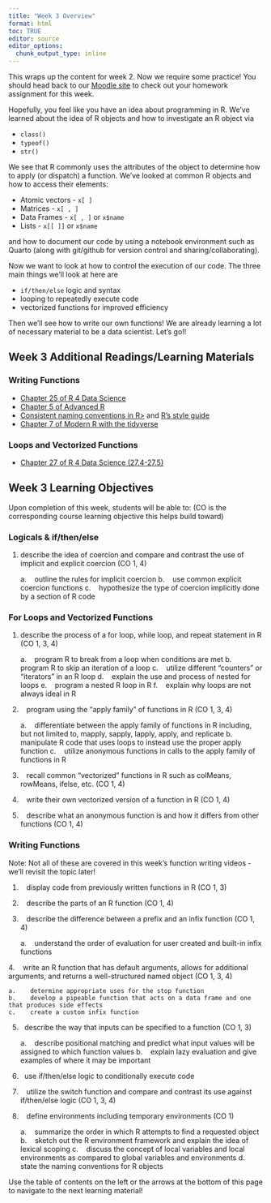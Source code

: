 ```yaml
---
title: "Week 3 Overview"
format: html
toc: TRUE
editor: source
editor_options: 
  chunk_output_type: inline
---
```


This wraps up the content for week 2. Now we require some practice! You should head back to our <a href = "https://wolfware.ncsu.edu/" target = "_blank">Moodle site</a> to check out your homework assignment for this week.

Hopefully, you feel like you have an idea about programming in R. We've learned about the idea of R objects and how to investigate an R object via

-   `class()`
-   `typeof()`
-   `str()`

We see that R commonly uses the attributes of the object to determine how to apply (or dispatch) a function. We've looked at common R objects and how to access their elements:

-   Atomic vectors - `x[ ]`
-   Matrices - `x[ , ]`
-   Data Frames - `x[ , ]` or `x$name`
-   Lists - `x[[ ]]` or `x$name`

and how to document our code by using a notebook environment such as Quarto (along with git/github for version control and sharing/collaborating).

Now we want to look at how to control the execution of our code. The three main things we'll look at here are

-   `if/then/else` logic and syntax
-   looping to repeatedly execute code
-   vectorized functions for improved efficiency

Then we'll see how to write our own functions! We are already learning a lot of necessary material to be a data scientist. Let's go!!

## Week 3 Additional Readings/Learning Materials

### Writing Functions

- <a href="https://r4ds.hadley.nz/functions" target="_blank">Chapter 25 of R 4 Data Science</a>
- <a href = "http://adv-r.had.co.nz/Functions.html" target = "_blank">Chapter 5 of Advanced R</a>
- <a href = "https://www.r-bloggers.com/consistent-naming-conventions-in-r/" target = "_blank">Consistent naming conventions in R><a/> and <a href="https://google.github.io/styleguide/Rguide.xml" target="_blank">R's style guide</a>
- <a href="https://modern-rstats.eu/defining-your-own-functions.html#functions-that-take-functions-as-arguments-writing-your-own-higher-order-functions" target="_blank">Chapter 7 of Modern R with the tidyverse</a>

### Loops and Vectorized Functions<br>

- <a href="https://r4ds.hadley.nz/base-r" target="_blank">Chapter 27 of R 4 Data Science (27.4-27.5)</a>

## Week 3 Learning Objectives

Upon completion of this week, students will be able to: (CO is the corresponding course learning objective this helps build toward)

### Logicals & if/then/else

1. describe the idea of coercion and compare and contrast the use of implicit and explicit coercion (CO 1, 4)

    a.    outline the rules for implicit coercion
    b.    use common explicit coercion functions
    c.    hypothesize the type of coercion implicitly done by a section of R code

### For Loops and Vectorized Functions

1. describe the process of a for loop, while loop, and repeat statement in R (CO 1, 3, 4)

    a.    program R to break from a loop when conditions are met
    b.    program R to skip an iteration of a loop
    c.    utilize different “counters” or “iterators” in an R loop
    d.    explain the use and process of nested for loops
    e.    program a nested R loop in R
    f.    explain why loops are not always ideal in R

2.    program using the “apply family” of functions in R (CO 1, 3, 4)

    a.    differentiate between the apply family of functions in R including, but not limited to, mapply, sapply, lapply, apply, and replicate
    b.    manipulate R code that uses loops to instead use the proper apply function
    c.    utilize anonymous functions in calls to the apply family of functions in R

3.    recall common “vectorized” functions in R such as colMeans, rowMeans, ifelse, etc. (CO 1, 4)
4.    write their own vectorized version of a function in R (CO 1, 4)
5.    describe what an anonymous function is and how it differs from other functions (CO 1, 4)

### Writing Functions 

Note: Not all of these are covered in this week's function writing videos - we'll revisit the topic later!

1.    display code from previously written functions in R (CO 1, 3)
2.    describe the parts of an R function (CO 1, 4)
3.    describe the difference between a prefix and an infix function (CO 1, 4)

    a.    understand the order of evaluation for user created and built-in infix functions
    
4.    write an R function that has default arguments, allows for additional arguments, and returns a well-structured named object (CO 1, 3, 4)

    a.    determine appropriate uses for the stop function
    b.    develop a pipeable function that acts on a data frame and one that produces side effects
    c.    create a custom infix function

5.   describe the way that inputs can be specified to a function (CO 1, 3)

    a.    describe positional matching and predict what input values will be assigned to which function values
    b.    explain lazy evaluation and give examples of where it may be important

6.   use if/then/else logic to conditionally execute code
7.    utilize the switch function and compare and contrast its use against if/then/else logic (CO 1, 3, 4)
8.    define environments including temporary environments (CO 1)

    a.    summarize the order in which R attempts to find a requested object
    b.    sketch out the R environment framework and explain the idea of lexical scoping
    c.    discuss the concept of local variables and local environments as compared to global variables and environments
    d.    state the naming conventions for R objects


Use the table of contents on the left or the arrows at the bottom of this page to navigate to the next learning material!